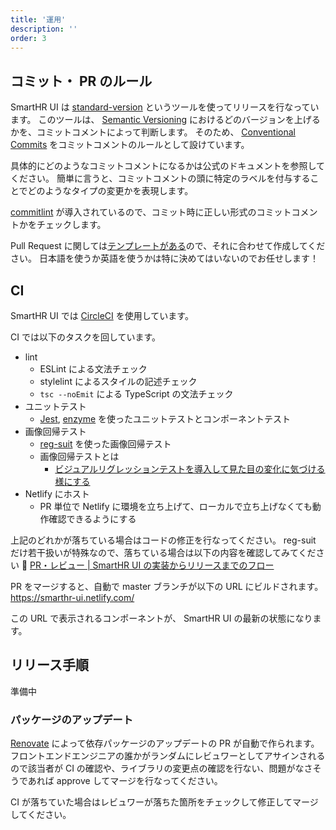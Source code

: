 ```yaml
---
title: '運用'
description: ''
order: 3
---
```


## コミット・ PR のルール

SmartHR UI は [standard-version](https://github.com/conventional-changelog/standard-version) というツールを使ってリリースを行なっています。
このツールは、 [Semantic Versioning](https://semver.org/lang/ja/) におけるどのバージョンを上げるかを、コミットコメントによって判断します。
そのため、 [Conventional Commits](https://www.conventionalcommits.org/en/v1.0.0/) をコミットコメントのルールとして設けています。

具体的にどのようなコミットコメントになるかは公式のドキュメントを参照してください。
簡単に言うと、コミットコメントの頭に特定のラベルを付与することでどのようなタイプの変更かを表現します。

[commitlint](https://github.com/conventional-changelog/commitlint) が導入されているので、コミット時に正しい形式のコミットコメントかをチェックします。

Pull Request に関しては[テンプレートがある](https://github.com/kufu/smarthr-ui/blob/master/.github/PULL_REQUEST_TEMPLATE.md)ので、それに合わせて作成してください。
日本語を使うか英語を使うかは特に決めてはいないのでお任せします！


## CI

SmartHR UI では [CircleCI](https://circleci.com/) を使用しています。

CI では以下のタスクを回しています。

- lint
    - ESLint による文法チェック
    - stylelint によるスタイルの記述チェック
    - `tsc --noEmit` による TypeScript の文法チェック
- ユニットテスト
    - [Jest](https://jestjs.io/ja/), [enzyme](https://github.com/enzymejs/enzyme) を使ったユニットテストとコンポーネントテスト
- 画像回帰テスト
    - [reg-suit](https://github.com/reg-viz/reg-suit) を使った画像回帰テスト
    - 画像回帰テストとは
        - [ビジュアルリグレッションテストを導入して見た目の変化に気づける様にする](https://tech.misoca.jp/entry/2018/04/27/153000)
- Netlify にホスト
    - PR 単位で Netlify に環境を立ち上げて、ローカルで立ち上げなくても動作確認できるようにする

上記のどれかが落ちている場合はコードの修正を行なってください。
reg-suit だけ若干扱いが特殊なので、落ちている場合は以下の内容を確認してみてください :pray: 
[PR・レビュー | SmartHR UI の実装からリリースまでのフロー](https://smarthr-inc.docbase.io/posts/1316778#pr%E3%83%AC%E3%83%93%E3%83%A5%E3%83%BC)

PR をマージすると、自動で master ブランチが以下の URL にビルドされます。
https://smarthr-ui.netlify.com/

この URL で表示されるコンポーネントが、 SmartHR UI の最新の状態になります。

## リリース手順

準備中

### パッケージのアップデート

[Renovate](https://github.com/renovatebot/renovate) によって依存パッケージのアップデートの PR が自動で作られます。
フロントエンドエンジニアの誰かがランダムにレビュワーとしてアサインされるので該当者が CI の確認や、ライブラリの変更点の確認を行ない、問題がなさそうであれば approve してマージを行なってください。

CI が落ちていた場合はレビュワーが落ちた箇所をチェックして修正してマージしてください。
